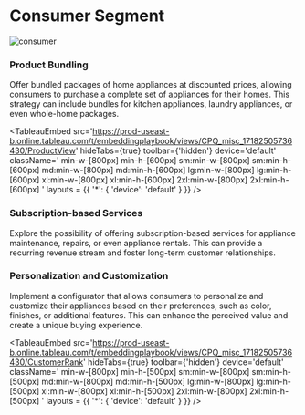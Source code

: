
# Consumer Segment

![consumer](https://images.unsplash.com/photo-1556911220-e15b29be8c8f?q=80&w=2940&auto=format&fit=crop&ixlib=rb-4.0.3&ixid=M3wxMjA3fDB8MHxwaG90by1wYWdlfHx8fGVufDB8fHx8fA%3D%3D)

### Product Bundling

Offer bundled packages of home appliances at discounted prices, allowing consumers to purchase a complete set of appliances for their homes. This strategy can include bundles for kitchen appliances, laundry appliances, or even whole-home packages.

<TableauEmbed
  src='https://prod-useast-b.online.tableau.com/t/embeddingplaybook/views/CPQ_misc_17182505736430/ProductView'
  hideTabs={true}
  toolbar={'hidden'}
  device='default'
  className='
  min-w-[800px] min-h-[600px]
  sm:min-w-[800px] sm:min-h-[600px]
  md:min-w-[800px] md:min-h-[600px]
  lg:min-w-[800px] lg:min-h-[600px]
  xl:min-w-[800px] xl:min-h-[600px]
  2xl:min-w-[800px] 2xl:min-h-[600px]
  '
  layouts = {{
    '*': { 'device': 'default' }
  }}
/>

### Subscription-based Services

Explore the possibility of offering subscription-based services for appliance maintenance, repairs, or even appliance rentals. This can provide a recurring revenue stream and foster long-term customer relationships.


### Personalization and Customization

Implement a configurator that allows consumers to personalize and customize their appliances based on their preferences, such as color, finishes, or additional features. This can enhance the perceived value and create a unique buying experience.

<TableauEmbed
  src='https://prod-useast-b.online.tableau.com/t/embeddingplaybook/views/CPQ_misc_17182505736430/CustomerRank'
  hideTabs={true}
  toolbar={'hidden'}
  device='default'
  className='
  min-w-[800px] min-h-[500px]
  sm:min-w-[800px] sm:min-h-[500px]
  md:min-w-[800px] md:min-h-[500px]
  lg:min-w-[800px] lg:min-h-[500px]
  xl:min-w-[800px] xl:min-h-[500px]
  2xl:min-w-[800px] 2xl:min-h-[500px]
  '
  layouts = {{
    '*': { 'device': 'default' }
  }}
/>
